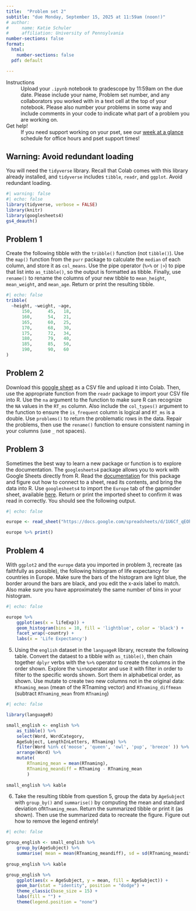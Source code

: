 ```yaml
---
title:  "Problem set 2"
subtitle: "due Monday, September 15, 2025 at 11:59am (noon!)"
# author: 
#     name: Katie Schuler
#     affiliation: University of Pennsylvania
number-sections: false
format: 
  html: 
    number-sections: false
  pdf: default

---
```


Instructions
: Upload your `.ipynb` notebook to gradescope by 11:59am on the due date. Please include your name, Problem set number, and any collaborators you worked with in a text cell at the top of your notebook. Please also number your problems in some way and include comments in your code to indicate what part of a problem you are working on.  

Get help! 
: If you need support working on your pset, see our [week at a glance](../help-schedule.qmd) schedule for office hours and pset support times!

::: callout-warning
# Warning: Avoid redundant loading 
You will need the `tidyverse` library. Recall that Colab comes with this library already installed, and `tidyverse` includes `tibble`, `readr`, and `ggplot`. Avoid redundant loading. 
:::


```r
#| warning: false
#| echo: false
library(tidyverse, verbose = FALSE)
library(knitr)
library(googlesheets4)
gs4_deauth()

```


## Problem 1

Create the following tibble with the `tribble()` function (not `tibble()`). Use the `map()` function from the `purr` package to calculate the `median` of each column, and store it as `col_means`. Use the pipe operator (`%>%` or `|>`) to pipe that list into `as_tibble()`, so the output is formatted as tibble. Finally, use `rename()` to rename the columns of your new tibble to `mean_height`, `mean_weight`, and `mean_age`. Return or print the resulting tibble. 

```r
#| echo: false
tribble(
  ~height, ~weight, ~age,
      150,      45,   18,
      160,      54,   21,
      165,      60,   25,
      170,      68,   30,
      175,      72,   34,
      180,      79,   40,
      185,      85,   50,
      190,      90,   60
)

```
## Problem 2

Download this [google sheet](https://docs.google.com/spreadsheets/d/1jGKbMEc6ovgcpSPt2OobWBPPPMryFBBx1YZMPwmUc64/edit?usp=sharing) as a CSV file and upload it into Colab. Then, use the appropriate function from the `readr` package to import your CSV file into R. Use the `na` argument to the function to make sure R can recognize the `NA` values in the `RT_ms` column. Also include the `col_types()` argument to the function to ensure the `is_frequent` column is logical and `RT_ms` is a double. Use `problems()` to return the problematic rows in the data. Repair the problems, then use the `rename()` function to ensure consistent naming in your columns (use `_` not spaces). 

<!-- ```{r}
#| echo: false
#| message: false
tibble(
trial_id = 1:10,
target_word = c("apple", "violin", "doctor", "cactus", "butter",
                "galaxy", "window", "anchor", "garden", "banana"),
sentence_congruency = c("congruent", "incongruent", "congruent", "incongruent",
                        "congruent", "incongruent", "congruent", "incongruent",
                        "congruent", "incongruent"),
word_frequency = c("high", "low", "high", "low", "low",
                    "high", "high", "low", "low", "high"),
N400_uV = c(-2.1, -7.3, -2.4, -6.8, -3.6,
            -5.1, -2.7, -7.0, -3.4, -5.4),
RT_ms = c(520, 760, 535, 740, 590,
            690, 545, 755, 600, 700)
) %>% kable() 

``` -->

## Problem 3 

Sometimes the best way to learn a new package or function is to explore the documentation. The  `googlesheets4` package allows you to work with Google Sheets directly from R. Read the [documentation](https://googlesheets4.tidyverse.org/) for this package and figure out how to connect to a sheet, read its contents, and bring the data into R. Use `googlesheets4` to import the `Europe` tab of the gapminder sheet, available [here](https://docs.google.com/spreadsheets/d/1U6Cf_qEOhiR9AZqTqS3mbMF3zt2db48ZP5v3rkrAEJY/edit?gid=780868077#gid=780868077). Return or print the imported sheet to confirm it was read in correctly. You should see the following output.

```r
#| echo: false 

europe <- read_sheet("https://docs.google.com/spreadsheets/d/1U6Cf_qEOhiR9AZqTqS3mbMF3zt2db48ZP5v3rkrAEJY/edit#gid=780868077", sheet = "Europe")

europe %>% print()

```

## Problem 4

With `ggplot2` and the `europe` data you imported in problem 3, recreate (as faithfully as possible), the following histogram of life expectancy for countries in Europe. Make sure the bars of the histogram are light blue, the border around the bars are black, and you edit the x-axis label to match. Also make sure you have approximately the same number of bins in your histogram. 

```r
#| echo: false

europe %>%
    ggplot(aes(x = lifeExp)) +
    geom_histogram(bins = 10, fill = 'lightblue', color = 'black') +
    facet_wrap(~country) +
    labs(x = 'Life Expectancy')
```

5. Using the `english` dataset in the `languageR` library, recreate the following table. Convert the dataest to a tibble with `as_tibble()`, then chain together `dplyr` verbs with the `%>%` operator to create the columns in the order shown. Explore the `%in%`operator and use it with filter in order to filter to the specific words shown. Sort them in alphabetical order, as shown. Use mutate to create two new columns not in the original data: `RTnaming_mean` (mean of the RTnaming vector) and `RTnaming_diffmean` (subtract `RTnaming_mean` from `RTnaming`)

```r
#| echo: false

library(languageR)

small_english <- english %>%
    as_tibble() %>% 
    select(Word, WordCategory, 
    AgeSubject, LengthInLetters, RTnaming) %>%
    filter(Word %in% c('moose', 'queen', 'owl', 'pup', 'breeze' )) %>%
    arrange(Word) %>%
    mutate(
        RTnaming_mean = mean(RTnaming), 
        RTnaming_meandiff = RTnaming - RTnaming_mean
        ) 
        
small_english %>% kable


```

6. Take the resulting tibble from question 5, group the data by `AgeSubject` with `group_by()` and `summarise()` by computing the mean and standard deviation of`RTnaming_mean`. Return the summarized tibble or print it (as shown). Then use the summarized data to recreate the figure. Figure out how to remove the legend entirely!

```r
#| echo: false

group_english <- small_english %>%
    group_by(AgeSubject) %>%
    summarise( mean = mean(RTnaming_meandiff), sd = sd(RTnaming_meandiff)) 
    
group_english %>% kable

group_english %>%
    ggplot(aes(x = AgeSubject, y = mean, fill = AgeSubject)) +
    geom_bar(stat = "identity", position = "dodge") +
    theme_classic(base_size = 15) +
    labs(fill = "") +
    theme(legend.position = "none")


```

